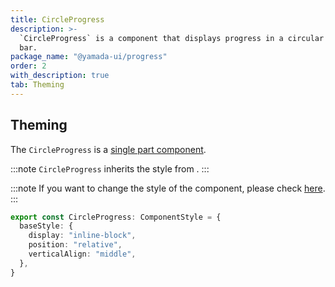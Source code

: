 ```yaml
---
title: CircleProgress
description: >-
  `CircleProgress` is a component that displays progress in a circular progress
  bar.
package_name: "@yamada-ui/progress"
order: 2
with_description: true
tab: Theming
---
```


## Theming

The `CircleProgress` is a [single part component](/styled-system/theming/component-styles#single-part-components).

:::note
`CircleProgress` inherits the style from .
:::

:::note
If you want to change the style of the component, please check [here](/styled-system/theming/customize-theme#changing-the-style-of-components).
:::

```ts
export const CircleProgress: ComponentStyle = {
  baseStyle: {
    display: "inline-block",
    position: "relative",
    verticalAlign: "middle",
  },
}
```
